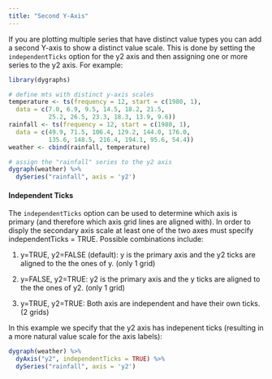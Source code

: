 ```yaml
---
title: "Second Y-Axis"
---
```


If you are plotting multiple series that have distinct value types you can add a second Y-axis to show a distinct value scale. This is done by setting the `independentTicks` option for the y2 axis and then assigning one or more series to the y2 axis. For example:


```r
library(dygraphs)

# define mts with distinct y-axis scales
temperature <- ts(frequency = 12, start = c(1980, 1),
  data = c(7.0, 6.9, 9.5, 14.5, 18.2, 21.5, 
           25.2, 26.5, 23.3, 18.3, 13.9, 9.6))
rainfall <- ts(frequency = 12, start = c(1980, 1),
  data = c(49.9, 71.5, 106.4, 129.2, 144.0, 176.0, 
           135.6, 148.5, 216.4, 194.1, 95.6, 54.4))
weather <- cbind(rainfall, temperature)

# assign the "rainfall" series to the y2 axis
dygraph(weather) %>%
  dySeries("rainfall", axis = 'y2')
```

#### Independent Ticks

The `independentTicks` option can be used to determine which axis is primary (and therefore which axis grid lines are aligned with). In order to disply the secondary axis scale at least one of the two axes must specify independentTicks = TRUE. Possible combinations include: 

1) y=TRUE, y2=FALSE (default): y is the primary axis and the y2 ticks are aligned to the the ones of y. (only 1 grid) 

2) y=FALSE, y2=TRUE: y2 is the primary axis and the y ticks are aligned to the the ones of y2. (only 1 grid) 

3) y=TRUE, y2=TRUE: Both axis are independent and have their own ticks. (2 grids) 

In this example we specify that the y2 axis has indepenent ticks (resulting in a more natural value scale for the axis labels):

```r
dygraph(weather) %>%
  dyAxis("y2", independentTicks = TRUE) %>%
  dySeries("rainfall", axis = 'y2')
```




